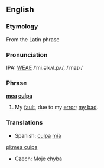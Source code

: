 {{wikipediapar|Mea Culpa}}
==English==

===Etymology===
From the Latin phrase

===Pronunciation===
IPA: [[WEAE]] /ˈmi.əˈkʌl.pʌ/, /ˈmaɪ-/

===Phrase===
'''[[mea]] [[culpa]]'''
# My [[fault]], due to my [[error]]; [[my bad]].

===Translations===
* Spanish: [[culpa]] [[mía]]

[[pl:mea culpa]]

* Czech: Moje chyba